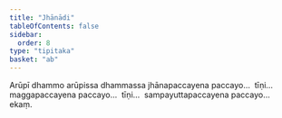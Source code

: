 ```yaml
---
title: "Jhānādi"
tableOfContents: false
sidebar:
  order: 8
type: "tipitaka"
basket: "ab"
---
```



<DynamicBreadcrumb />

<Division number="123">

<Paragraph number="826">
Arūpī dhammo arūpissa dhammassa jhānapaccayena paccayo…  tīṇi…  maggapaccayena paccayo…  tīṇi…  sampayuttapaccayena paccayo…  ekaṃ.
</Paragraph>
</Division>